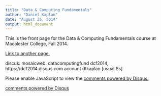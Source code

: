 ```yaml
---
title: "Data & Computing Fundamentals"
author: "Daniel Kaplan"
date: "August 25, 2014"
output: html_document
---
```


This is the front page for the Data & Computing Fundamentals course at Macalester College, Fall 2014.

[Link to another page.](anotherPage.html)

discus: mosaicweb. datacomputingfund
dcf2014, https://dcf2014.disqus.com
account dtkaplan [usual Ss]


<div id="disqus_thread"></div>
<script type="text/javascript">
/* * * CONFIGURATION VARIABLES: EDIT BEFORE PASTING INTO YOUR WEBPAGE * * */
var disqus_shortname = 'dcf2014'; // required: replace example with your forum shortname

/* * * DON'T EDIT BELOW THIS LINE * * */
(function() {
  var dsq = document.createElement('script'); dsq.type = 'text/javascript'; dsq.async = true;
  dsq.src = '//' + disqus_shortname + '.disqus.com/embed.js';
  (document.getElementsByTagName('head')[0] || document.getElementsByTagName('body')[0]).appendChild(dsq);
})();
</script>
<noscript>Please enable JavaScript to view the <a href="http://disqus.com/?ref_noscript">comments powered by Disqus.</a></noscript>
<a href="http://disqus.com" class="dsq-brlink">comments powered by <span class="logo-disqus">Disqus</span></a>
    
